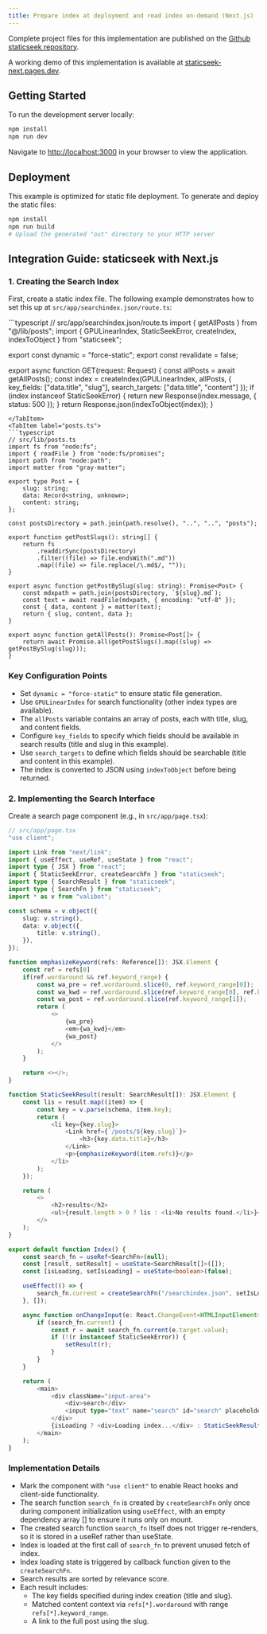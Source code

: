 ```yaml
---
title: Prepare index at deployment and read index on-demand (Next.js)
---
```



Complete project files for this implementation are published on the [Github staticseek repository](https://github.com/osawa-naotaka/staticseek/tree/main/example/next/02.preindexed).

A working demo of this implementation is available at [staticseek-next.pages.dev](https://staticseek-next.pages.dev/).

## Getting Started

To run the development server locally:

```bash
npm install
npm run dev
```

Navigate to [http://localhost:3000](http://localhost:3000) in your browser to view the application.

## Deployment

This example is optimized for static file deployment. To generate and deploy the static files:

```bash
npm install
npm run build
# Upload the generated "out" directory to your HTTP server
```

## Integration Guide: staticseek with Next.js

### 1. Creating the Search Index

First, create a static index file. The following example demonstrates how to set this up at `src/app/searchindex.json/route.ts`:

<Tabs syncKey="createIndex">
<TabItem label="route.ts">
```typescript
// src/app/searchindex.json/route.ts
import { getAllPosts } from "@/lib/posts";
import { GPULinearIndex, StaticSeekError, createIndex, indexToObject } from "staticseek";

export const dynamic = "force-static";
export const revalidate = false;

export async function GET(request: Request) {
    const allPosts = await getAllPosts();
    const index = createIndex(GPULinearIndex, allPosts, { key_fields: ["data.title", "slug"], search_targets: ["data.title", "content"] });
    if (index instanceof StaticSeekError) {
        return new Response(index.message, { status: 500 });
    }
    return Response.json(indexToObject(index));
}
```
</TabItem>
<TabItem label="posts.ts">
```typescript
// src/lib/posts.ts
import fs from "node:fs";
import { readFile } from "node:fs/promises";
import path from "node:path";
import matter from "gray-matter";

export type Post = {
    slug: string;
    data: Record<string, unknown>;
    content: string;
};

const postsDirectory = path.join(path.resolve(), "..", "..", "posts");

export function getPostSlugs(): string[] {
    return fs
        .readdirSync(postsDirectory)
        .filter((file) => file.endsWith(".md"))
        .map((file) => file.replace(/\.md$/, ""));
}

export async function getPostBySlug(slug: string): Promise<Post> {
    const mdxpath = path.join(postsDirectory, `${slug}.md`);
    const text = await readFile(mdxpath, { encoding: "utf-8" });
    const { data, content } = matter(text);
    return { slug, content, data };
}

export async function getAllPosts(): Promise<Post[]> {
    return await Promise.all(getPostSlugs().map((slug) => getPostBySlug(slug)));
}
```
</TabItem>
</Tabs>



### Key Configuration Points
- Set `dynamic = "force-static"` to ensure static file generation.
- Use `GPULinearIndex` for search functionality (other index types are available).
- The `allPosts` variable contains an array of posts, each with title, slug, and content fields.
- Configure `key_fields` to specify which fields should be available in search results (title and slug in this example).
- Use `search_targets` to define which fields should be searchable (title and content in this example).
- The index is converted to JSON using `indexToObject` before being returned.

### 2. Implementing the Search Interface

Create a search page component (e.g., in `src/app/page.tsx`):

```typescript
// src/app/page.tsx
"use client";

import Link from "next/link";
import { useEffect, useRef, useState } from "react";
import type { JSX } from "react";
import { StaticSeekError, createSearchFn } from "staticseek";
import type { SearchResult } from "staticseek";
import type { SearchFn } from "staticseek";
import * as v from "valibot";

const schema = v.object({
    slug: v.string(),
    data: v.object({
        title: v.string(),
    }),
});

function emphasizeKeyword(refs: Reference[]): JSX.Element {
    const ref = refs[0]
    if(ref.wordaround && ref.keyword_range) {
        const wa_pre = ref.wordaround.slice(0, ref.keyword_range[0]);
        const wa_kwd = ref.wordaround.slice(ref.keyword_range[0], ref.keyword_range[1]);
        const wa_post = ref.wordaround.slice(ref.keyword_range[1]);
        return (
            <>
                {wa_pre}
                <em>{wa_kwd}</em>
                {wa_post}
            </>
        );
    }

    return <></>;
}

function StaticSeekResult(result: SearchResult[]): JSX.Element {
    const lis = result.map((item) => {
        const key = v.parse(schema, item.key);
        return (
            <li key={key.slug}>
                <Link href={`/posts/${key.slug}`}>
                    <h3>{key.data.title}</h3>
                </Link>
                <p>{emphasizeKeyword(item.refs)}</p>
            </li>
        );
    });

    return (
        <>
            <h2>results</h2>
            <ul>{result.length > 0 ? lis : <li>No results found.</li>}</ul>
        </>
    );
}

export default function Index() {
    const search_fn = useRef<SearchFn>(null);
    const [result, setResult] = useState<SearchResult[]>([]);
    const [isLoading, setIsLoading] = useState<boolean>(false);

    useEffect(() => {
        search_fn.current = createSearchFn("/searchindex.json", setIsLoading);
    }, []);

    async function onChangeInput(e: React.ChangeEvent<HTMLInputElement>) {
        if (search_fn.current) {
            const r = await search_fn.current(e.target.value);
            if (!(r instanceof StaticSeekError)) {
                setResult(r);
            }
        }
    }

    return (
        <main>
            <div className="input-area">
                <div>search</div>
                <input type="text" name="search" id="search" placeholder="type your search query in English..." onChange={onChangeInput} />
            </div>
            {isLoading ? <div>Loading index...</div> : StaticSeekResult(result)}
        </main>
    );
}
```

### Implementation Details

- Mark the component with `"use client"` to enable React hooks and client-side functionality.
- The search function `search_fn` is created by `createSearchFn` only once during component initialization using `useEffect`, with an empty dependency array [] to ensure it runs only on mount.
- The created search function `search_fn` itself does not trigger re-renders, so it is stored in a useRef rather than useState.
- Index is loaded at the first call of `search_fn` to prevent unused fetch of index.
- Index loading state is triggered by callback function given to the `createSearchFn`.
- Search results are sorted by relevance score.
- Each result includes:
  - The key fields specified during index creation (title and slug).
  - Matched content context via `refs[*].wordaround` with range `refs[*].keyword_range`.
  - A link to the full post using the slug.
